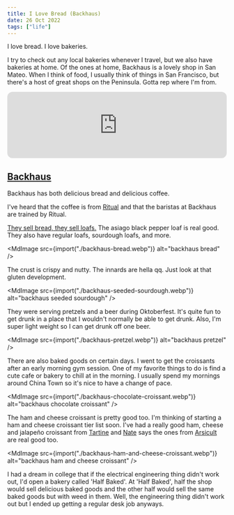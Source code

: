 ```yaml
---
title: I Love Bread (Backhaus)
date: 26 Oct 2022
tags: ["life"]
---
```



I love bread.
I love bakeries.

I try to check out any local bakeries whenever I travel, but
we also have bakeries at home.
Of the ones at home, Backhaus is a lovely shop in San Mateo.
When I think of food, I usually think of things in San Francisco,
but there's a host of great shops on the Peninsula.
Gotta rep where I'm from.

<iframe
  style="border-radius:12px"
  src="https://open.spotify.com/embed/track/2xYUDc31L21yrCkJUcaXKw?utm_source=generator"
  width="100%"
  height="152"
  frameBorder="0"
  allowfullscreen=""
  allow="autoplay; clipboard-write; encrypted-media; fullscreen; picture-in-picture"
  loading="lazy"
></iframe>

## [Backhaus](https://www.backhausbread.com/)

Backhaus has both delicious bread and delicious coffee.

I've heard that the coffee is from [Ritual](https://ritualcoffee.com/)
and that the baristas at Backhaus are trained by Ritual.

[They sell bread, they sell loafs.](https://www.youtube.com/watch?v=MKWyhg7SggY)
The asiago black pepper loaf is real good.
They also have regular loafs, sourdough loafs, and more.

<MdImage src={import("./backhaus-bread.webp")} alt="backhaus bread" />

The crust is crispy and nutty.
The innards are hella qq.
Just look at that gluten development.

<MdImage
  src={import("./backhaus-seeded-sourdough.webp")}
  alt="backhaus seeded sourdough"
/>

They were serving pretzels and a beer during Oktoberfest.
It's quite fun to get drunk in a place that I wouldn't normally be able to get drunk.
Also, I'm super light weight so I can get drunk off one beer.

<MdImage src={import("./backhaus-pretzel.webp")} alt="backhaus pretzel" />

There are also baked goods on certain days.
I went to get the croissants after an early morning gym session.
One of my favorite things to do is find a cute cafe or bakery to chill at in the morning.
I usually spend my mornings around China Town so it's nice to have a change of pace.

<MdImage
  src={import("./backhaus-chocolate-croissant.webp")}
  alt="backhaus chocolate croissant"
/>

The ham and cheese croissant is pretty good too.
I'm thinking of starting a ham and cheese croissant tier list soon.
I've had a really good ham, cheese and jalapeño croissant from
[Tartine](https://tartinebakery.com/) and [Nate](https://nychau.com) says the ones
from [Arsicult](https://arsicault-bakery.com/locations) are real good too.

<MdImage
  src={import("./backhaus-ham-and-cheese-croissant.webp")}
  alt="backhaus ham and cheese croissant"
/>

I had a dream in college that if the electrical engineering thing didn't work out,
I'd open a bakery called 'Half Baked'.
At 'Half Baked', half the shop would sell delicious baked goods and the other
half would sell the same baked goods but with weed in them.
Well, the engineering thing didn't work out but I ended up getting a regular
desk job anyways.

